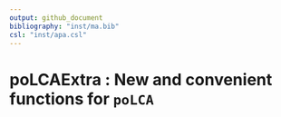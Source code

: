 ```yaml
---
output: github_document
bibliography: "inst/ma.bib"
csl: "inst/apa.csl"
---
```


# poLCAExtra : New and convenient functions for `poLCA`
